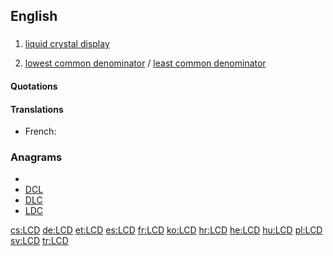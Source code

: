==English==
{{wikipedia}}

==={{initialism}}===
{{en-noun}}

# {{context|electronics|computing}} [[liquid crystal display]]
# {{number theory}} [[lowest common denominator]] / [[least common denominator]]

====Quotations====
{{seeCites}}

====Translations====
{{trans-top|liquid crystal display}}
* French: {{t-|fr|ACL}}
{{trans-mid}}
{{trans-bottom}}

===Anagrams===
* {{alphagram|[[CDL#English|CDL]]}} 
* [[DCL#English|DCL]]
* [[DLC#English|DLC]]
* [[LDC#English|LDC]]

[[cs:LCD]]
[[de:LCD]]
[[et:LCD]]
[[es:LCD]]
[[fr:LCD]]
[[ko:LCD]]
[[hr:LCD]]
[[he:LCD]]
[[hu:LCD]]
[[pl:LCD]]
[[sv:LCD]]
[[tr:LCD]]